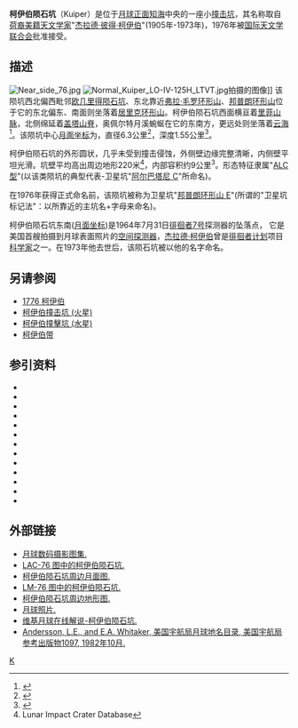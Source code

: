 {{lunar crater data|
 image=Kuiper crater AS16-M-2826.jpg|240px|
 caption=[[阿波罗16号|阿波罗16号]]拍摄的图像|
 latitude=9.78|
 N_or_S=S|
 longitude=22.68|
 E_or_W=W|
 diameter=6.3公里|
 depth=1.55公里|
 colong=23|
 eponym=[[杰拉德·柯伊伯|杰拉德·彼·柯伊伯]]
}}
'''柯伊伯陨石坑'''（Kuiper）是位于[[月球正面|月球正面]][[知海|知海]]中央的一座小[[撞击坑|撞击坑]]，其名称取自[[荷兰|荷裔]][[美国|美籍]][[天文学家|天文学家]]"[[杰拉德·柯伊伯|杰拉德·彼得·柯伊伯]]"(1905年-1973年)，1976年被[[国际天文学联合会|国际天文学联合会]]批准接受。

==描述==
[[Image:Near_side_76.jpg|thumb]]
[[Image:Normal_Kuiper_LO-IV-125H_LTVT.jpg|thumb]]拍摄的图像]]
该陨坑西北偏西毗邻[[欧几里得陨石坑|欧几里得陨石坑]]、东北靠近[[弗拉·毛罗环形山|弗拉·毛罗环形山]]、[[邦普朗环形山|邦普朗环形山]]位于它的东北偏东、南面则坐落着[[居里克环形山|居里克环形山]]。柯伊伯陨石坑西面横亘着[[里菲山脉|里菲山脉]]，北侧绵延着[[盖塔山脊|盖塔山脊]]，奥佩尔特月溪蜿蜒在它的东南方，更远处则坐落着[[雲海_(月球)|云海]]<ref>{{Cite web |url=http://planetarynames.wr.usgs.gov/images/Lunar/lac_76_lo.pdf |title=Crater Kuiper on LAC-76 map. |access-date=2016-10-08 |archive-date=2013-02-20 |archive-url=https://web.archive.org/web/20130220184917/http://planetarynames.wr.usgs.gov/images/Lunar/lac_76_lo.pdf |dead-url=no }}</ref>。该陨坑中心[[月面坐标|月面坐标]]为{{Coord|9.78|S|22.68|W|globe:Moon|nogoogle=1|noosm=1}}，直径6.3公里<ref name="IAU">{{Cite web|title=Planetary Names: Crater, craters: Kuiper on Moon|url=https://planetarynames.wr.usgs.gov/Feature/3138|access-date=2021-10-23|work=planetarynames.wr.usgs.gov|archive-date=2021-10-23|archive-url=https://web.archive.org/web/20211023053007/https://planetarynames.wr.usgs.gov/Feature/3138|dead-url=no}}</ref>，深度1.55公里<ref>{{Cite web|title=Digitized Lunar Crater Depths - Westfall (2000) Appendix|url=http://fisherka.csolutionshosting.net/astronote/plan/craterdepth/html/CraterDepthFeatureNameWestfall.html|access-date=2021-10-23|work=fisherka.csolutionshosting.net|archive-date=2014-12-18|archive-url=https://archive.today/20141218234310/http://fisherka.csolutionshosting.net/astronote/plan/craterdepth/html/CraterDepthFeatureNameWestfall.html|dead-url=no}}</ref>。

柯伊伯陨石坑的外形圆状，几乎未受到撞击侵蚀，外侧壁边缘完整清晰，内侧壁平坦光滑。坑壁平均高出周边地形220米<ref name=LICD>Lunar Impact Crater Database</ref>，内部容积约9公里<sup>3</sup>。形态特征隶属"[[月球陨石坑#陨石坑分类|ALC 型]]"(以该类陨坑的典型代表-卫星坑"[[阿尔巴塔尼环形山|阿尔巴塔尼 C]]"所命名)。

在1976年获得正式命名前，该陨坑被称为卫星坑"[[邦普朗环形山|邦普朗环形山 E]]"(所谓的"卫星坑标记法"：以所靠近的主坑名+字母来命名)。

柯伊伯陨石坑东南([[月面坐标|月面坐标]]{{Coord|20.58|S|22.68|W|globe:Moon|nogoogle=1|noosm=1}})是1964年7月31日[[徘徊者7号|徘徊者7号]]探测器的坠落点， 它是美国首艘拍摄到月球表面照片的[[空间探测器|空间探测器]]，[[杰拉德·柯伊伯|杰拉德·柯伊伯]]曾是[[徘徊者计划|徘徊者计划]]项目[[科学家|科学家]]之一。在1973年他去世后，该陨石坑被以他的名字命名。

==另请参阅==
* [[小行星1776|1776 柯伊伯]]
* [[柯伊伯撞击坑_(火星)|柯伊伯撞击坑 (火星)]]
* [[柯伊伯撞擊坑_(水星)|柯伊伯撞擊坑 (水星)]]
* [[柯伊伯带|柯伊伯带]]

==参引资料==
{{Reflist}}
{{ReflistH}}
* {{cite web|title=Dutch requests|url=http://www.heardutchhere.net/dureq.html|accessdate=2007-06-01|date=2006|last=Schuffelen|first=Marco|archive-date=2019-05-27|archive-url=https://web.archive.org/web/20190527124130/https://www.heardutchhere.net/dureq.html|dead-url=no}}
* {{cite book|last1=Andersson|first1=L. E.|last2=Whitaker|first2=E. A.|authorlink2=:en:Ewen Whitaker|date=1982|title=[[美国国家航空航天局|NASA]] Catalogue of Lunar Nomenclature|publisher=NASA RP-1097|ref=harv}}
* {{cite web|title=Gazetteer of Planetary Nomenclature|url=http://planetarynames.wr.usgs.gov/|accessdate=2007-08-05|date=July 25, 2007|last=Blue|first=Jennifer|publisher=[[美國地質調查局|USGS]]|ref=harv|archive-date=2012-04-08|archive-url=https://www.webcitation.org/66mXDr4G9?url=http://planetarynames.wr.usgs.gov/|dead-url=no}}
* {{cite book|last1=Bussey|first1=B.|authorlink1=Ben Bussey|last2=Spudis|first2=P.|authorlink2=Paul Spudis|date=2004|title=The Clementine Atlas of the Moon|publisher=Cambridge University Press|location=New York|isbn=978-0-521-81528-4|ref=harv}}
* {{cite book|last1=Cocks|first1=Elijah E.|last2=Cocks|first2=Josiah C.|date=1995|title=Who's Who on the Moon: A Biographical Dictionary of Lunar Nomenclature|url=https://archive.org/details/isbn_9780936389271|publisher=Tudor Publishers|isbn=978-0-936389-27-1|ref=harv}}
* {{cite web|title=Lunar Nomenclature|url=http://host.planet4589.org/astro/lunar/|accessdate=2007-10-24|date=July 15, 2007|last=McDowell|first=Jonathan|publisher=Jonathan's Space Report|ref=harv|archive-date=2012-05-26|archive-url=https://www.webcitation.org/67wcYNfK3?url=http://host.planet4589.org/astro/lunar/|dead-url=no}}
* {{Cite journal|title=Report on Lunar Nomenclature by the Working Group of Commission 17 of The IAU|url=http://link.springer.com/10.1007/BF00171763|last=Menzel|first=D.H.|last2=Minnaert|first2=M.|date=1971-06|journal=Space Science Reviews|issue=2|doi=10.1007/BF00171763|volume=12|language=en|bibcode=1971SSRv...12..136M|issn=0038-6308|ref=harv|last3=Levin|first3=B.|last4=Dollfus|first4=A.|last5=Bell|first5=B.}}
* {{cite book|first=Patrick|last=Moore|authorlink=Patrick Moore|date=2001|title=On the Moon|url=https://archive.org/details/patrickmooreonmo00patr|publisher=Sterling Publishing Co|isbn=978-0-304-35469-6|ref=harv}}
* {{cite book|first=Fred W.|last=Price|date=1988|title=The Moon Observer's Handbook|publisher=Cambridge University Press|isbn=978-0-521-33500-3|ref=harv}}
* {{cite book|last=Rükl|first=Antonín|authorlink=Antonín Rükl|date=1990|title=Atlas of the Moon|publisher=Kalmbach Books|isbn=978-0-913135-17-4|ref=harv}}
* {{cite book|last=Webb|first=Rev. T. W.|authorlink=Thomas William Webb|date=1962|title=Celestial Objects for Common Telescopes|url=https://archive.org/details/celestialobjects00webb|edition=6th revised|publisher=Dover|isbn=978-0-486-20917-3|ref=harv}}
* {{cite book|first=Ewen A.|last=Whitaker|authorlink=Ewen Whitaker|date=1999|title=Mapping and Naming the Moon|publisher=Cambridge University Press|isbn=978-0-521-62248-6|ref=harv}}
* {{cite book|first=Peter T.|last=Wlasuk|date=2000|title=Observing the Moon|publisher=Springer|isbn=978-1-85233-193-1|ref=harv}}
{{ReflistF}}

==外部链接==
*[http://www.lpi.usra.edu/resources/lunar_orbiter/bin/srch_nam.shtml?Kuiper%7C0 月球数码摄影图集.] {{Wayback|url=http://www.lpi.usra.edu/resources/lunar_orbiter/bin/srch_nam.shtml?Kuiper%7C0 |date=20201127013141 }}
*[http://www.lpi.usra.edu/resources/mapcatalog/LAC/lac76/ LAC-76 图中的柯伊伯陨石坑.] {{Wayback|url=http://www.lpi.usra.edu/resources/mapcatalog/LAC/lac76/ |date=20160304093454 }}
*[http://www.lpi.usra.edu/resources/mapcatalog/usgs/I458/ 柯伊伯陨石坑周边月面图.] {{Wayback|url=http://www.lpi.usra.edu/resources/mapcatalog/usgs/I458/ |date=20160304084500 }}
*[http://www.lpi.usra.edu/resources/mapcatalog/LM/lm76/ LM-76 图中的柯伊伯陨石坑.] {{Wayback|url=http://www.lpi.usra.edu/resources/mapcatalog/LM/lm76/ |date=20160304073906 }}
*[http://www.lpi.usra.edu/resources/mapcatalog/LTO/lto76d2_1/ 柯伊伯陨石坑周边地形图.] {{Wayback|url=http://www.lpi.usra.edu/resources/mapcatalog/LTO/lto76d2_1/ |date=20201127015730 }}
*[http://lpod.wikispaces.com/October+12%2C+2013 月球照片.]{{Dead link}}
*[http://the-moon.wikispaces.com/Kuiper  维基月球在线解说-柯伊伯陨石坑.] {{Wayback|url=http://the-moon.wikispaces.com/Kuiper |date=20180531115747 }}
*[http://planet4589.org/astro/lunar/RP-1097.pdf Andersson, L.E., and E.A. Whitaker, 美国宇航局月球地名目录, 美国宇航局参考出版物1097, 1982年10月.] {{Wayback|url=http://planet4589.org/astro/lunar/RP-1097.pdf |date=20141006125838 }}

[[Category:月球环形山|K]]